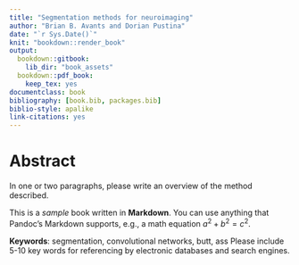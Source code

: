```yaml
---
title: "Segmentation methods for neuroimaging"
author: "Brian B. Avants and Dorian Pustina"
date: "`r Sys.Date()`"
knit: "bookdown::render_book"
output:
  bookdown::gitbook:
    lib_dir: "book_assets"
  bookdown::pdf_book:
    keep_tex: yes
documentclass: book
bibliography: [book.bib, packages.bib]
biblio-style: apalike
link-citations: yes
---
```


# Abstract

In one or two paragraphs, please write an overview of the method described.

This is a _sample_ book written in **Markdown**. You can use anything that Pandoc's Markdown supports, e.g., a math equation $a^2 + b^2 = c^2$.

**Keywords**: segmentation, convolutional networks, butt, ass Please include 5-10 key words for referencing by electronic databases and search engines.
